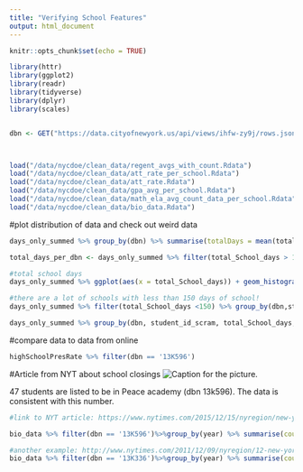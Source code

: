 ```yaml
---
title: "Verifying School Features"
output: html_document
---
```


```r
knitr::opts_chunk$set(echo = TRUE)

library(httr)
library(ggplot2)
library(readr)
library(tidyverse)
library(dplyr)
library(scales)


dbn <- GET("https://data.cityofnewyork.us/api/views/ihfw-zy9j/rows.json?accessType=DOWNLOAD")



load("/data/nycdoe/clean_data/regent_avgs_with_count.Rdata")
load("/data/nycdoe/clean_data/att_rate_per_school.Rdata")
load("/data/nycdoe/clean_data/att_rate.Rdata")
load("/data/nycdoe/clean_data/gpa_avg_per_school.Rdata")
load("/data/nycdoe/clean_data/math_ela_avg_count_data_per_school.Rdata")
load("/data/nycdoe/clean_data/bio_data.Rdata")

```

#plot distribution of data and check out weird data
```r

days_only_summed %>% group_by(dbn) %>% summarise(totalDays = mean(total_School_days))

total_days_per_dbn <- days_only_summed %>% filter(total_School_days > 150) %>%  group_by(dbn) %>% summarise(totalDays = mean(total_School_days)) 

#total school days
days_only_summed %>% ggplot(aes(x = total_School_days)) + geom_histogram() + ylab("Number of schools") + scale_y_continuous(label = comma)

#there are a lot of schools with less than 150 days of school! 
days_only_summed %>% filter(total_School_days <150) %>% group_by(dbn,student_id_scram, total_School_days, year) %>% summarise()

days_only_summed %>% group_by(dbn, student_id_scram, total_School_days, year) %>% summarise()

```
#compare data to data from online
```r

highSchoolPresRate %>% filter(dbn == '13K596')
```
#Article from NYT about school closings
![Caption for the picture.](/home/rivka/test.PNG)

47 students are listed to be in Peace academy (dbn 13k596). The data is consistent with this number.
```r
#link to NYT article: https://www.nytimes.com/2015/12/15/nyregion/new-york-city-to-close-3-troubled-public-schools-in-brooklyn.html

bio_data %>% filter(dbn == '13K596')%>%group_by(year) %>% summarise(count = n())

#another example: http://www.nytimes.com/2011/12/09/nyregion/12-new-york-schools-with-low-test-scores-are-put-on-closing-list.html
bio_data %>% filter(dbn == '13K336')%>%group_by(year) %>% summarise(count = n())
```
```r


```

